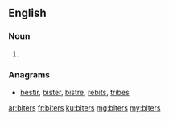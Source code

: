 ==English==

===Noun===
{{head|en|plural}}

# {{plural of|biter|lang=en}}

===Anagrams===
* [[bestir#English|bestir]], [[bister#English|bister]], [[bistre#English|bistre]], [[rebits#English|rebits]], [[tribes#English|tribes]]

[[ar:biters]]
[[fr:biters]]
[[ku:biters]]
[[mg:biters]]
[[my:biters]]